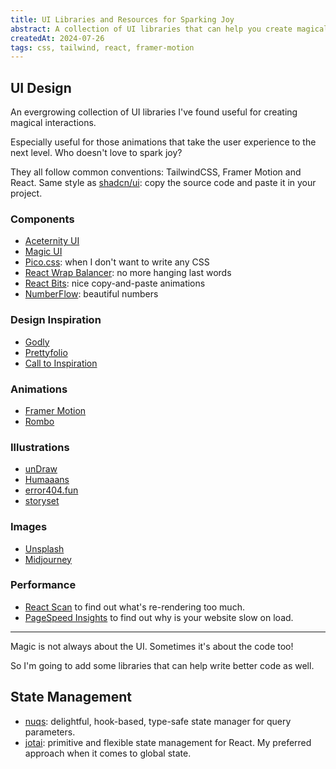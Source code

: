 ```yaml
---
title: UI Libraries and Resources for Sparking Joy
abstract: A collection of UI libraries that can help you create magical interactions.
createdAt: 2024-07-26
tags: css, tailwind, react, framer-motion
---
```


## UI Design

An evergrowing collection of UI libraries I've found useful for creating magical interactions.

Especially useful for those animations that take the user experience to the next level. Who doesn't love to spark joy?

They all follow common conventions: TailwindCSS, Framer Motion and React. Same style as [shadcn/ui](https://ui.shadcn.com/): copy the source code and paste it in your project.

### Components

- [Aceternity UI](https://ui.aceternity.com/components)
- [Magic UI](https://magicui.design/docs/components/marquee)
- [Pico.css](https://picocss.com/): when I don't want to write any CSS
- [React Wrap Balancer](https://www.react-wrap-balancer.com/): no more hanging last words
- [React Bits](https://www.reactbits.dev/text-animations/split-text): nice copy-and-paste animations
- [NumberFlow](https://number-flow.barvian.me/): beautiful numbers

### Design Inspiration

- [Godly](https://godly.website/)
- [Prettyfolio](https://www.prettyfolio.com/)
- [Call to Inspiration](https://calltoinspiration.com/)

### Animations

- [Framer Motion](https://www.framer.com/motion/)
- [Rombo](https://rombo.co/tailwind/)

### Illustrations

- [unDraw](https://undraw.co/illustrations)
- [Humaaans](https://humaaans.com/)
- [error404.fun](https://error404.fun/)
- [storyset](https://storyset.com/)

### Images

- [Unsplash](https://unsplash.com/)
- [Midjourney](https://midjourney.com/)

### Performance

- [React Scan](https://github.com/aidenybai/react-scan) to find out what's re-rendering too much.
- [PageSpeed Insights](https://pagespeed.web.dev/) to find out why is your website slow on load.

---

Magic is not always about the UI. Sometimes it's about the code too!

So I'm going to add some libraries that can help write better code as well.

## State Management

- [nuqs](https://nuqs.47ng.com/): delightful, hook-based, type-safe state manager for query parameters.
- [jotai](https://jotai.org/): primitive and flexible state management for React. My preferred approach when it comes to global state.
